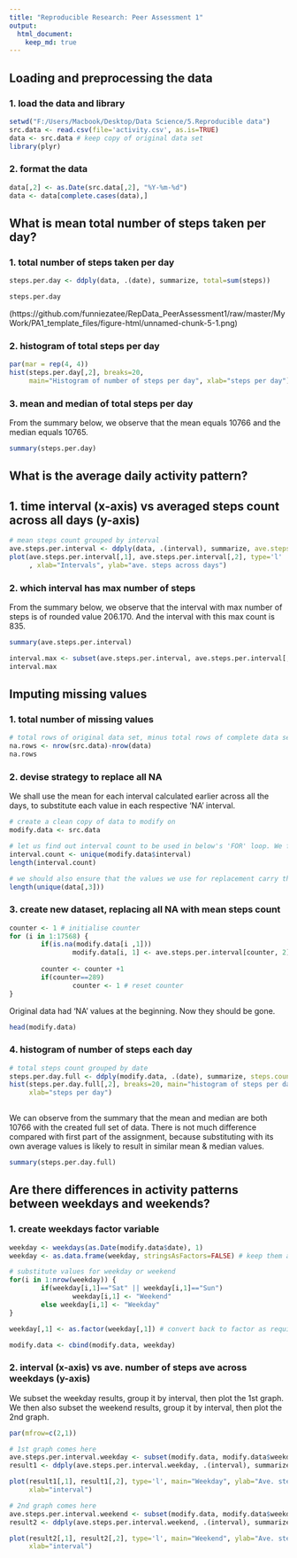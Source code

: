 ```yaml
---
title: "Reproducible Research: Peer Assessment 1"
output: 
  html_document:
    keep_md: true
---
```



## Loading and preprocessing the data  

### 1. load the data and library
```r
setwd("F:/Users/Macbook/Desktop/Data Science/5.Reproducible data")
src.data <- read.csv(file='activity.csv', as.is=TRUE)
data <- src.data # keep copy of original data set
library(plyr)

```
### 2. format the data
```r
data[,2] <- as.Date(src.data[,2], "%Y-%m-%d")
data <- data[complete.cases(data),]

```

  

## What is mean total number of steps taken per day?
### 1. total number of steps taken per day
```r
steps.per.day <- ddply(data, .(date), summarize, total=sum(steps))
```
```r
steps.per.day
```
(https://github.com/funniezatee/RepData_PeerAssessment1/raw/master/MyWork/PA1_template_files/figure-html/unnamed-chunk-5-1.png)

### 2. histogram of total steps per day
```r
par(mar = rep(4, 4))
hist(steps.per.day[,2], breaks=20, 
     main="Histogram of number of steps per day", xlab="steps per day")
```

### 3. mean and median of total steps per day
From the summary below, we observe that the mean equals 10766
and the median equals 10765.
```r
summary(steps.per.day)
```
  
## What is the average daily activity pattern?
## 1. time interval (x-axis) vs averaged steps count across all days (y-axis)
```r
# mean steps count grouped by interval
ave.steps.per.interval <- ddply(data, .(interval), summarize, ave.steps=mean(steps))
plot(ave.steps.per.interval[,1], ave.steps.per.interval[,2], type='l'
     , xlab="Intervals", ylab="ave. steps across days")
```

### 2. which interval has max number of steps
From the summary below, we observe that the interval with max number of steps is of rounded value 206.170. And the interval with this max count is 835.
```r

summary(ave.steps.per.interval)

interval.max <- subset(ave.steps.per.interval, ave.steps.per.interval[,2]<207 & ave.steps.per.interval[,2]>206)
interval.max
```

  
## Imputing missing values
### 1. total number of missing values
```r
# total rows of original data set, minus total rows of complete data set.
na.rows <- nrow(src.data)-nrow(data)
na.rows
```

### 2. devise strategy to replace all NA
We shall use the mean for each interval calculated earlier across all the days, to substitute each value in each respective 'NA' interval.
```r
# create a clean copy of data to modify on
modify.data <- src.data

# let us find out interval count to be used in below's 'FOR' loop. We find that this count is 288.
interval.count <- unique(modify.data$interval)
length(interval.count)

# we should also ensure that the values we use for replacement carry the full interval set
length(unique(data[,3]))

```

### 3. create new dataset, replacing all NA with mean steps count
```r

counter <- 1 # initialise counter
for (i in 1:17568) {
        if(is.na(modify.data[i ,1]))
                modify.data[i, 1] <- ave.steps.per.interval[counter, 2]
        
        counter <- counter +1
        if(counter==289)
                counter <- 1 # reset counter
}
```
Original data had 'NA' values at the beginning. Now they should be gone.
```r
head(modify.data)
```

### 4. histogram of number of steps each day
```r
# total steps count grouped by date
steps.per.day.full <- ddply(modify.data, .(date), summarize, steps.count=sum(steps))
hist(steps.per.day.full[,2], breaks=20, main="histogram of steps per day full set", 
     xlab="steps per day")
     
```


We can observe from the summary that the mean and median are both 10766 with the created full set of data. There is not much difference compared with first part of the assignment, because substituting with its own average values is likely to result in similar mean & median values.
```r
summary(steps.per.day.full)

```
## Are there differences in activity patterns between weekdays and weekends?
### 1. create weekdays factor variable
```r
weekday <- weekdays(as.Date(modify.data$date), 1)
weekday <- as.data.frame(weekday, stringsAsFactors=FALSE) # keep them as string for substitution later
```

```r
# substitute values for weekday or weekend
for(i in 1:nrow(weekday)) {
        if(weekday[i,1]=="Sat" || weekday[i,1]=="Sun")
                weekday[i,1] <- "Weekend"
        else weekday[i,1] <- "Weekday"
}

weekday[,1] <- as.factor(weekday[,1]) # convert back to factor as required by assignment

modify.data <- cbind(modify.data, weekday)
```

### 2. interval (x-axis) vs ave. number of steps ave across weekdays (y-axis)
We subset the weekday results, group it by interval, then plot the 1st graph.
We then also subset the weekend results, group it by interval, then plot the 2nd graph.
```r
par(mfrow=c(2,1))

# 1st graph comes here
ave.steps.per.interval.weekday <- subset(modify.data, modify.data$weekday =="Weekday")
result1 <- ddply(ave.steps.per.interval.weekday, .(interval), summarize, mean(steps))

plot(result1[,1], result1[,2], type='l', main="Weekday", ylab="Ave. steps frequency",
     xlab="interval")

# 2nd graph comes here
ave.steps.per.interval.weekend <- subset(modify.data, modify.data$weekday =="Weekend")
result2 <- ddply(ave.steps.per.interval.weekend, .(interval), summarize, mean(steps))

plot(result2[,1], result2[,2], type='l', main="Weekend", ylab="Ave. steps frequency",
     xlab="interval")

```

